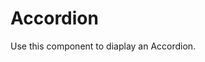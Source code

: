 
<Meta title="Components/Molecules/Accordion" component={Accordion} />

# Accordion

Use this component to diaplay an Accordion.

<Canvas>
  <Story name="Component">
    <Accordion
      title="This is the accordion Heading."
      content="This is the accordion content"
    />
  </Story>
</Canvas>
